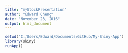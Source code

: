 ```yaml
---
title: "myStockPresentation"
author: "Edward Cheng"
date: "November 23, 2016"
output: html_document
---
```


```r
setwd("C:/Users/Edward/Documents/GitHub/My-Shiny-App")
library(shiny)
runApp()
```